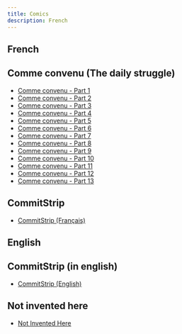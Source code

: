 ```yaml
---
title: Comics
description: French
---
```


## French

## Comme convenu (The daily struggle)

* [Comme convenu - Part 1](http://bloglaurel.com/studio)
* [Comme convenu - Part 2](http://bloglaurel.com/studio2)
* [Comme convenu - Part 3](http://bloglaurel.com/studio3)
* [Comme convenu - Part 4](http://bloglaurel.com/studio4)
* [Comme convenu - Part 5](http://bloglaurel.com/studio5)
* [Comme convenu - Part 6](http://bloglaurel.com/studio6)
* [Comme convenu - Part 7](http://bloglaurel.com/studio7)
* [Comme convenu - Part 8](http://bloglaurel.com/studio8)
* [Comme convenu - Part 9](http://bloglaurel.com/studio9)
* [Comme convenu - Part 10](http://bloglaurel.com/studio10)
* [Comme convenu - Part 11](http://bloglaurel.com/studio11)
* [Comme convenu - Part 12](http://bloglaurel.com/studio12)
* [Comme convenu - Part 13](http://bloglaurel.com/studio13)

## CommitStrip

* [CommitStrip (Français)](http://www.commitstrip.com/fr/)

## English

## CommitStrip (in english)

* [CommitStrip (English)](http://www.commitstrip.com/en/)

## Not invented here

* [Not Invented Here](http://notinventedhe.re/)